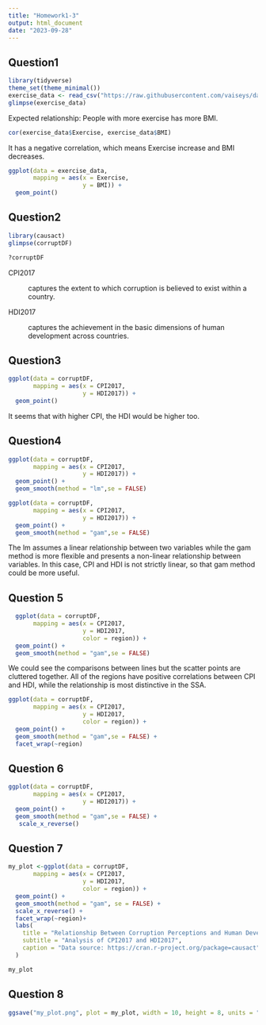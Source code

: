 ```yaml
---
title: "Homework1-3"
output: html_document
date: "2023-09-28"
---
```


## Question1

```r
library(tidyverse)
theme_set(theme_minimal())
exercise_data <- read_csv("https://raw.githubusercontent.com/vaiseys/dav-course/main/Data/visualize_data.csv")
glimpse(exercise_data)
```

Expected relationship: People with more exercise has more BMI.

```r
cor(exercise_data$Exercise, exercise_data$BMI)
```

It has a negative correlation, which means Exercise increase and BMI decreases.

```r
ggplot(data = exercise_data,
       mapping = aes(x = Exercise,
                     y = BMI)) +
  geom_point()
```

## Question2

```r
library(causact)
glimpse(corruptDF)
```

```r
?corruptDF
```

CPI2017

:   captures the extent to which corruption is believed to exist within a country.

HDI2017

:   captures the achievement in the basic dimensions of human development across countries.

## Question3

```r
ggplot(data = corruptDF, 
       mapping = aes(x = CPI2017, 
                     y = HDI2017)) +
  geom_point()
```

It seems that with higher CPI, the HDI would be higher too.

## Question4

```r
ggplot(data = corruptDF, 
       mapping = aes(x = CPI2017, 
                     y = HDI2017)) +
  geom_point() +
  geom_smooth(method = "lm",se = FALSE)
```

```r
ggplot(data = corruptDF, 
       mapping = aes(x = CPI2017, 
                     y = HDI2017)) +
  geom_point() +
  geom_smooth(method = "gam",se = FALSE)
```

The lm assumes a linear relationship between two variables while the gam method is more flexible and presents a non-linear relationship between variables. In this case, CPI and HDI is not strictly linear, so that gam method could be more useful.

## Question 5

```r
  ggplot(data = corruptDF, 
       mapping = aes(x = CPI2017, 
                     y = HDI2017,
                     color = region)) +
  geom_point() +
  geom_smooth(method = "gam",se = FALSE)
```

We could see the comparisons between lines but the scatter points are cluttered together. All of the regions have positive correlations between CPI and HDI, while the relationship is most distinctive in the SSA.

```r
ggplot(data = corruptDF, 
       mapping = aes(x = CPI2017, 
                     y = HDI2017,
                     color = region)) +
  geom_point() +
  geom_smooth(method = "gam",se = FALSE) +
  facet_wrap(~region)
```

## Question 6

```r
ggplot(data = corruptDF, 
       mapping = aes(x = CPI2017, 
                     y = HDI2017)) +
  geom_point() +
  geom_smooth(method = "gam",se = FALSE) +
   scale_x_reverse()
```

## Question 7

```r
my_plot <-ggplot(data = corruptDF, 
       mapping = aes(x = CPI2017, 
                     y = HDI2017,
                     color = region)) +
  geom_point() +
  geom_smooth(method = "gam", se = FALSE) +
  scale_x_reverse() +
  facet_wrap(~region)+
  labs(
    title = "Relationship Between Corruption Perceptions and Human Development",
    subtitle = "Analysis of CPI2017 and HDI2017",
    caption = "Data source: https://cran.r-project.org/package=causact"
  )

my_plot
```

## Question 8

```r
ggsave("my_plot.png", plot = my_plot, width = 10, height = 8, units = "in", dpi = 300)
```
